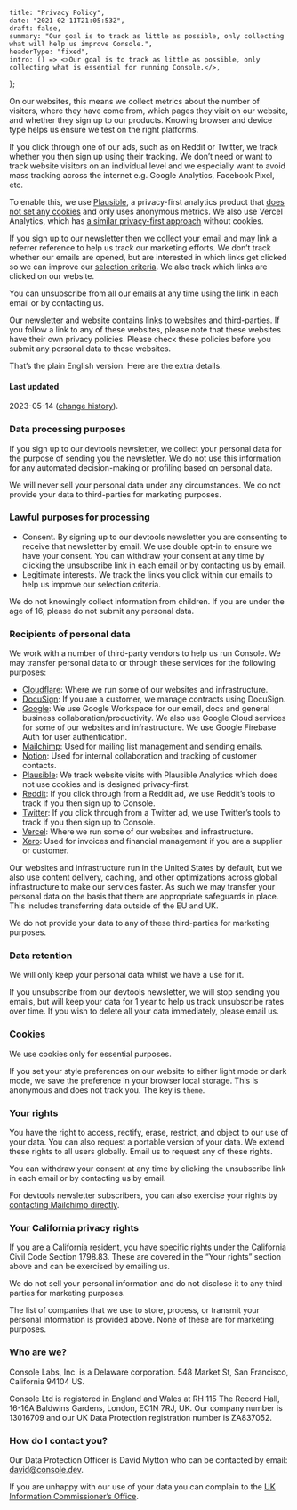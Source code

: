     title: "Privacy Policy",
    date: "2021-02-11T21:05:53Z",
    draft: false,
    summary: "Our goal is to track as little as possible, only collecting what will help us improve Console.",
    headerType: "fixed",
    intro: () => <>Our goal is to track as little as possible, only collecting what is essential for running Console.</>,
};

On our websites, this means we collect metrics about the number of visitors,
where they have come from, which pages they visit on our website, and whether
they sign up to our products. Knowing browser and device type helps us ensure we
test on the right platforms.

If you click through one of our ads, such as on Reddit or Twitter, we track
whether you then sign up using their tracking. We don’t need or want to track
website visitors on an individual level and we especially want to avoid mass
tracking across the internet e.g. Google Analytics, Facebook Pixel, etc.

To enable this, we use [Plausible](https://plausible.io/), a privacy-first
analytics product that [does not set any
cookies](https://plausible.io/data-policy) and only uses anonymous metrics. We
also use Vercel Analytics, which has [a similar privacy-first
approach](https://vercel.com/docs/concepts/analytics/privacy-policy) without
cookies.

If you sign up to our newsletter then we collect your email and may link a
referrer reference to help us track our marketing efforts. We don’t track
whether our emails are opened, but are interested in which links get clicked so
we can improve our [selection criteria](selection-criteria/). We also track
which links are clicked on our website.

You can unsubscribe from all our emails at any time using the link in each email
or by contacting us.

Our newsletter and website contains links to websites and third-parties. If you
follow a link to any of these websites, please note that these websites have
their own privacy policies. Please check these policies before you submit any
personal data to these websites.

That’s the plain English version. Here are the extra details.

#### Last updated

2023-05-14 ([change
history](https://github.com/consoledotdev/home/commits/main/app/privacy/content/page.mdx)).

### Data processing purposes

If you sign up to our devtools newsletter, we collect your personal data for the
purpose of sending you the newsletter. We do not use this information for any
automated decision-making or profiling based on personal data.

We will never sell your personal data under any circumstances. We do not provide
your data to third-parties for marketing purposes.

### Lawful purposes for processing

-   Consent. By signing up to our devtools newsletter you are consenting to
    receive that newsletter by email. We use double opt-in to ensure we have your
    consent. You can withdraw your consent at any time by clicking the
    unsubscribe link in each email or by contacting us by email.
-   Legitimate interests. We track the links you click within our emails to help
    us improve our selection criteria.

We do not knowingly collect information from children. If you are under the age
of 16, please do not submit any personal data.

### Recipients of personal data

We work with a number of third-party vendors to help us run Console. We may
transfer personal data to or through these services for the following purposes:

-   [Cloudflare](https://www.cloudflare.com/): Where we run some of our websites
    and infrastructure.
-   [DocuSign](https://www.docusign.com/): If you are a customer, we manage
    contracts using DocuSign.
-   [Google](https://www.google.com): We use Google Workspace for our email, docs
    and general business collaboration/productivity. We also use Google Cloud
    services for some of our websites and infrastructure. We use Google Firebase
    Auth for user authentication.
-   [Mailchimp](https://mailchimp.com/): Used for mailing list management and
    sending emails.
-   [Notion](https://notion.so): Used for internal collaboration and tracking of
    customer contacts.
-   [Plausible](https://plausible.io/): We track website visits with Plausible
    Analytics which does not use cookies and is designed privacy-first.
-   [Reddit](https://www.reddit.com/): If you click through from a Reddit ad, we
    use Reddit’s tools to track if you then sign up to Console.
-   [Twitter](https://twitter.com/): If you click through from a Twitter ad, we
    use Twitter’s tools to track if you then sign up to Console.
-   [Vercel](https://vercel.com/): Where we run some of our websites and
    infrastructure.
-   [Xero](https://xero.com): Used for invoices and financial management if you
    are a supplier or customer.

Our websites and infrastructure run in the United States by default, but we also
use content delivery, caching, and other optimizations across global
infrastructure to make our services faster. As such we may transfer your
personal data on the basis that there are appropriate safeguards in place. This
includes transferring data outside of the EU and UK.

We do not provide your data to any of these third-parties for marketing
purposes.

### Data retention

We will only keep your personal data whilst we have a use for it.

If you unsubscribe from our devtools newsletter, we will stop sending you
emails, but will keep your data for 1 year to help us track unsubscribe rates
over time. If you wish to delete all your data immediately, please email us.

### Cookies

We use cookies only for essential purposes.

If you set your style preferences on our website to either light mode or dark
mode, we save the preference in your browser local storage. This is anonymous
and does not track you. The key is `theme`.

### Your rights

You have the right to access, rectify, erase, restrict, and object to our use of
your data. You can also request a portable version of your data. We extend these
rights to all users globally. Email us to request any of these rights.

You can withdraw your consent at any time by clicking the unsubscribe link in
each email or by contacting us by email.

For devtools newsletter subscribers, you can also exercise your rights by
[contacting Mailchimp directly](https://mailchimp.com/en-gb/privacy-rights/).

### Your California privacy rights

If you are a California resident, you have specific rights under the California
Civil Code Section 1798.83. These are covered in the “Your rights” section above
and can be exercised by emailing us.

We do not sell your personal information and do not disclose it to any third
parties for marketing purposes.

The list of companies that we use to store, process, or transmit your personal
information is provided above. None of these are for marketing purposes.

### Who are we?

Console Labs, Inc. is a Delaware corporation. 548 Market St, San Francisco,
California 94104 US.

Console Ltd is registered in England and Wales at RH 115 The Record Hall, 16-16A
Baldwins Gardens, London, EC1N 7RJ, UK. Our company number is 13016709 and our
UK Data Protection registration number is ZA837052.

### How do I contact you?

Our Data Protection Officer is David Mytton who can be contacted by email:
david@console.dev.

If you are unhappy with our use of your data you can complain to the [UK
Information Commissioner’s Office](https://ico.org.uk/).
